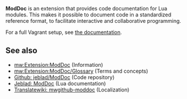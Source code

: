 '''ModDoc''' is an extension that provides code documentation for Lua modules. This makes it possible to document code in a standardized reference format, to facilitate interactive and collaborative programming.

For a full Vagrant setup, see [https://jeblad.github.io/ModDoc/topics/vagrant.md.html the documentation].

== See also ==

* [[mw:Extension:ModDoc]] (Information)
* [[mw:Extension:ModDoc/Glossary]] (Terms and concepts)
* [https://github.com/jeblad/ModDoc Github: jeblad/ModDoc] (Code repository)
* [https://jeblad.github.io/ModDoc/ Jeblad: ModDoc] (Lua documentation)
* [https://translatewiki.net/wiki/Special:Translate/mwgithub-moddoc Translatewiki: mwgithub-moddoc] (Localization)

